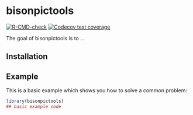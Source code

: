 
# bisonpictools

<!-- badges: start -->
[![R-CMD-check](https://github.com/poissonconsulting/bisonpictools/actions/workflows/R-CMD-check.yaml/badge.svg)](https://github.com/poissonconsulting/bisonpictools/actions/workflows/R-CMD-check.yaml)
[![Codecov test coverage](https://codecov.io/gh/poissonconsulting/bisonpictools/branch/main/graph/badge.svg)](https://app.codecov.io/gh/poissonconsulting/bisonpictools?branch=main)
<!-- badges: end -->

The goal of bisonpictools is to ...

## Installation


## Example

This is a basic example which shows you how to solve a common problem:

``` r
library(bisonpictools)
## basic example code
```
